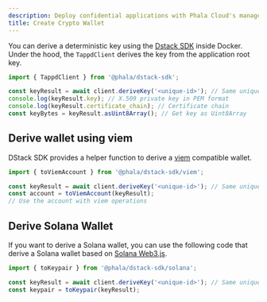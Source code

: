 ```yaml
---
description: Deploy confidential applications with Phala Cloud's managed TEE infrastructure.
title: Create Crypto Wallet
---
```



You can derive a deterministic key using the [Dstack SDK](https://www.npmjs.com/package/@phala/dstack-sdk?activeTab=readme) inside Docker. Under the hood, the `TappdClient` derives the key from the application root key.

```javascript
import { TappdClient } from '@phala/dstack-sdk';

const keyResult = await client.deriveKey('<unique-id>'); // Same unique-id will get same key
console.log(keyResult.key); // X.509 private key in PEM format
console.log(keyResult.certificate_chain); // Certificate chain
const keyBytes = keyResult.asUint8Array(); // Get key as Uint8Array
```

## Derive wallet using viem

DStack SDK provides a helper function to derive a [viem](https://viem.sh) compatible wallet.

```javascript
import { toViemAccount } from '@phala/dstack-sdk/viem';

const keyResult = await client.deriveKey('<unique-id>'); // Same unique-id will get same key
const account = toViemAccount(keyResult);
// Use the account with viem operations
```

## Derive Solana Wallet

If you want to derive a Solana wallet, you can use the following code that derive a Solana wallet based on [Solana Web3.js](https://solana-labs.github.io/solana-web3.js/).

```javascript
import { toKeypair } from '@phala/dstack-sdk/solana';

const keyResult = await client.deriveKey('<unique-id>'); // Same unique-id will get same key
const keypair = toKeypair(keyResult);
```
